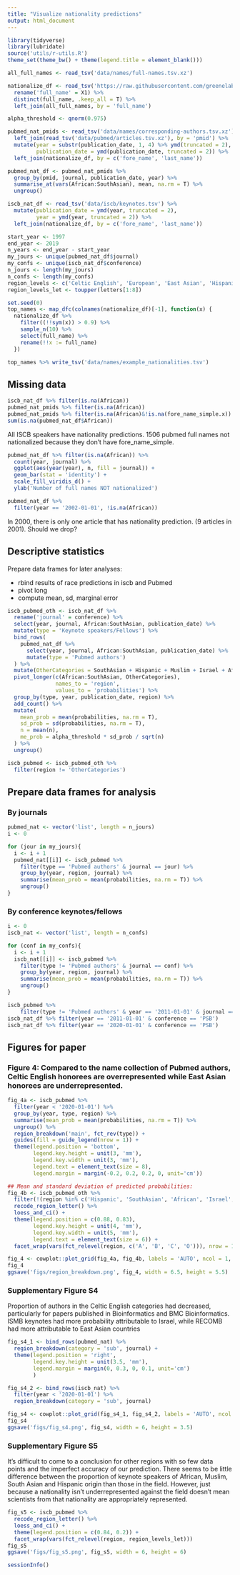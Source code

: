 ```yaml
---
title: "Visualize nationality predictions"
output: html_document
---
```


```r
library(tidyverse)
library(lubridate)
source('utils/r-utils.R')
theme_set(theme_bw() + theme(legend.title = element_blank()))
```

```r
all_full_names <- read_tsv('data/names/full-names.tsv.xz')

nationalize_df <- read_tsv('https://raw.githubusercontent.com/greenelab/wiki-nationality-estimate/a92a37284ef5a097c3f499fef782fd20f40e050c/data/LSTM_results_authors.tsv') %>% 
  rename('full_name' = X1) %>% 
  distinct(full_name, .keep_all = T) %>% 
  left_join(all_full_names, by = 'full_name')

alpha_threshold <- qnorm(0.975)

pubmed_nat_pmids <- read_tsv('data/names/corresponding-authors.tsv.xz') %>%
  left_join(read_tsv('data/pubmed/articles.tsv.xz'), by = 'pmid') %>%
  mutate(year = substr(publication_date, 1, 4) %>% ymd(truncated = 2),
         publication_date = ymd(publication_date, truncated = 2)) %>%
  left_join(nationalize_df, by = c('fore_name', 'last_name'))

pubmed_nat_df <- pubmed_nat_pmids %>% 
  group_by(pmid, journal, publication_date, year) %>% 
  summarise_at(vars(African:SouthAsian), mean, na.rm = T) %>% 
  ungroup()

iscb_nat_df <- read_tsv('data/iscb/keynotes.tsv') %>%
  mutate(publication_date = ymd(year, truncated = 2),
         year = ymd(year, truncated = 2)) %>% 
  left_join(nationalize_df, by = c('fore_name', 'last_name')) 

start_year <- 1997
end_year <- 2019
n_years <- end_year - start_year
my_jours <- unique(pubmed_nat_df$journal)
my_confs <- unique(iscb_nat_df$conference)
n_jours <- length(my_jours)
n_confs <- length(my_confs)
region_levels <- c('Celtic English', 'European', 'East Asian', 'Hispanic', 'South Asian', 'Muslim', 'Israeli', 'African')
region_levels_let <- toupper(letters[1:8])
```

```r
set.seed(0)
top_names <- map_dfc(colnames(nationalize_df)[-1], function(x) {
  nationalize_df %>% 
    filter((!!sym(x)) > 0.9) %>% 
    sample_n(10) %>% 
    select(full_name) %>% 
    rename(!!x := full_name)
  }) 

top_names %>% write_tsv('data/names/example_nationalities.tsv')
```


## Missing data

```r
iscb_nat_df %>% filter(is.na(African)) 
pubmed_nat_pmids %>% filter(is.na(African))
pubmed_nat_pmids %>% filter(is.na(African)&!is.na(fore_name_simple.x))
sum(is.na(pubmed_nat_df$African))
```

All ISCB speakers have nationality predictions.
1506 pubmed full names not nationalized because they don't have fore_name_simple.
<!-- These mostly include initials only, hyphenated names and perhaps names with accent marks. -->

```r
pubmed_nat_df %>% filter(is.na(African)) %>% 
  count(year, journal) %>% 
  ggplot(aes(year(year), n, fill = journal)) +
  geom_bar(stat = 'identity') +
  scale_fill_viridis_d() +
  ylab('Number of full names NOT nationalized')
```


```r
pubmed_nat_df %>% 
  filter(year == '2002-01-01', !is.na(African))
```

In 2000, there is only one article that has nationality prediction.
(9 articles in 2001).
Should we drop?

## Descriptive statistics
Prepare data frames for later analyses:

- rbind results of race predictions in iscb and Pubmed
- pivot long
- compute mean, sd, marginal error

```r
iscb_pubmed_oth <- iscb_nat_df %>%
  rename('journal' = conference) %>% 
  select(year, journal, African:SouthAsian, publication_date) %>%
  mutate(type = 'Keynote speakers/Fellows') %>%
  bind_rows(
    pubmed_nat_df %>%
      select(year, journal, African:SouthAsian, publication_date) %>%
      mutate(type = 'Pubmed authors')
  ) %>%
  mutate(OtherCategories = SouthAsian + Hispanic + Muslim + Israel + African) %>% 
  pivot_longer(c(African:SouthAsian, OtherCategories), 
               names_to = 'region',
               values_to = 'probabilities') %>%
  group_by(type, year, publication_date, region) %>%
  add_count() %>%
  mutate(
    mean_prob = mean(probabilities, na.rm = T),
    sd_prob = sd(probabilities, na.rm = T),
    n = mean(n),
    me_prob = alpha_threshold * sd_prob / sqrt(n)
  ) %>%
  ungroup() 

iscb_pubmed <- iscb_pubmed_oth %>% 
  filter(region != 'OtherCategories')
```

## Prepare data frames for analysis
### By journals

```r
pubmed_nat <- vector('list', length = n_jours)
i <- 0

for (jour in my_jours){
  i <- i + 1
  pubmed_nat[[i]] <- iscb_pubmed %>%
    filter(type == 'Pubmed authors' & journal == jour) %>%
    group_by(year, region, journal) %>%
    summarise(mean_prob = mean(probabilities, na.rm = T)) %>%
    ungroup() 
}
```

### By conference keynotes/fellows
```r
i <- 0
iscb_nat <- vector('list', length = n_confs)

for (conf in my_confs){
  i <- i + 1
  iscb_nat[[i]] <- iscb_pubmed %>%
    filter(type != 'Pubmed authors' & journal == conf) %>%
    group_by(year, region, journal) %>%
    summarise(mean_prob = mean(probabilities, na.rm = T)) %>%
    ungroup()
}
```


```r
iscb_pubmed %>%
    filter(type != 'Pubmed authors' & year == '2011-01-01' & journal == 'PSB')
iscb_nat_df %>% filter(year == '2011-01-01' & conference == 'PSB')
iscb_nat_df %>% filter(year == '2020-01-01' & conference == 'PSB')
```

## Figures for paper

### Figure 4: Compared to the name collection of Pubmed authors, Celtic English honorees are overrepresented while East Asian honorees are underrepresented.

```r
fig_4a <- iscb_pubmed %>%
  filter(year < '2020-01-01') %>% 
  group_by(year, type, region) %>%
  summarise(mean_prob = mean(probabilities, na.rm = T)) %>%
  ungroup() %>%
  region_breakdown('main', fct_rev(type)) +
  guides(fill = guide_legend(nrow = 1)) +
  theme(legend.position = 'bottom',
        legend.key.height = unit(3, 'mm'),
        legend.key.width = unit(3, 'mm'),
        legend.text = element_text(size = 8),
        legend.margin = margin(-0.2, 0.2, 0.2, 0, unit='cm'))

## Mean and standard deviation of predicted probabilities:
fig_4b <- iscb_pubmed_oth %>% 
  filter(!(region %in% c('Hispanic', 'SouthAsian', 'African', 'Israel', 'Muslim'))) %>%
  recode_region_letter() %>% 
  loess_and_ci() +
  theme(legend.position = c(0.88, 0.83),
        legend.key.height = unit(4, 'mm'),
        legend.key.width = unit(5, 'mm'),
        legend.text = element_text(size = 6)) +
  facet_wrap(vars(fct_relevel(region, c('A', 'B', 'C', 'O'))), nrow = 1)

fig_4 <- cowplot::plot_grid(fig_4a, fig_4b, labels = 'AUTO', ncol = 1, rel_heights = c(1.3,1))
fig_4
ggsave('figs/region_breakdown.png', fig_4, width = 6.5, height = 5.5)

```

### Supplementary Figure S4 {#sup_fig_s4}

Proportion of authors in the Celtic English categories had decreased, particularly for papers published in Bioinformatics and BMC Bioinformatics.
ISMB keynotes had more probability attributable to Israel, while RECOMB had more attributable to East Asian countries

```r
fig_s4_1 <- bind_rows(pubmed_nat) %>%
  region_breakdown(category = 'sub', journal) +
  theme(legend.position = 'right',
        legend.key.height = unit(3.5, 'mm'),
        legend.margin = margin(0, 0.3, 0, 0.1, unit='cm')
        )

fig_s4_2 <- bind_rows(iscb_nat) %>%
  filter(year < '2020-01-01') %>% 
  region_breakdown(category = 'sub', journal)

fig_s4 <- cowplot::plot_grid(fig_s4_1, fig_s4_2, labels = 'AUTO', ncol = 1)
fig_s4
ggsave('figs/fig_s4.png', fig_s4, width = 6, height = 3.5)
```

### Supplementary Figure S5 {#sup_fig_s5}
It's difficult to come to a conclusion for other regions with so few data points and the imperfect accuracy of our prediction.
There seems to be little difference between the proportion of keynote speakers of African, Muslim, South Asian and Hispanic origin than those in the field.
However, just because a nationality isn't underrepresented against the field doesn't mean scientists from that nationality are appropriately represented.

```r
fig_s5 <- iscb_pubmed %>%
  recode_region_letter() %>% 
  loess_and_ci() +
  theme(legend.position = c(0.84, 0.2)) +
  facet_wrap(vars(fct_relevel(region, region_levels_let))) 
fig_s5
ggsave('figs/fig_s5.png', fig_s5, width = 6, height = 6)

```


```r
sessionInfo()
```

